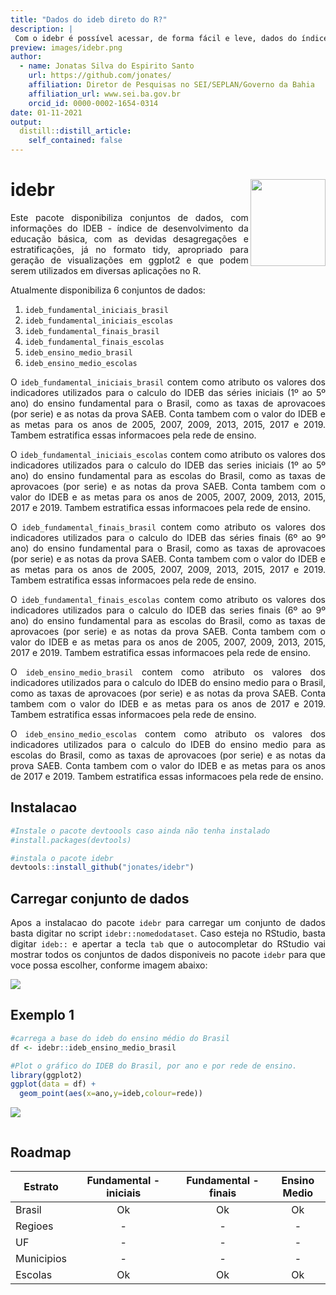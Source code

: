 ```yaml
---
title: "Dados do ideb direto do R?"
description: |
 Com o idebr é possível acessar, de forma fácil e leve, dados do índice de desenvolvimento da educação básica, diretamente do R, sem precisar fazer download de nenhum arquivo.
preview: images/idebr.png
author:
  - name: Jonatas Silva do Espirito Santo 
    url: https://github.com/jonates/
    affiliation: Diretor de Pesquisas no SEI/SEPLAN/Governo da Bahia
    affiliation_url: www.sei.ba.gov.br
    orcid_id: 0000-0002-1654-0314
date: 01-11-2021
output:
  distill::distill_article:
    self_contained: false
---
```

<style>
body {
text-align: justify}
</style>

# idebr <a href='https://curso-r.github.io/idebr'><img src="https://github.com/jonates/idebr/blob/main/idebr.png?raw=true" align="right" width="120.216" height="139"/></a>

Este pacote disponibiliza conjuntos de dados, com informações do IDEB - índice de desenvolvimento da educação básica, com as devidas desagregações e estratificações, já no formato tidy, apropriado para geração de visualizações em ggplot2 e que podem serem utilizados em diversas aplicações no R.

Atualmente disponibiliza 6 conjuntos de dados:

1.  `ideb_fundamental_iniciais_brasil`
1.  `ideb_fundamental_iniciais_escolas`
1.  `ideb_fundamental_finais_brasil`
1.  `ideb_fundamental_finais_escolas`
1.  `ideb_ensino_medio_brasil`
1.  `ideb_ensino_medio_escolas`

O `ideb_fundamental_iniciais_brasil` contem como atributo os valores dos indicadores utilizados para o calculo do IDEB das séries iniciais (1º ao 5º ano) do ensino fundamental para o Brasil, como as taxas de aprovacoes (por serie) e as notas da prova SAEB. Conta tambem com o valor do IDEB e as metas para os anos de 2005, 2007, 2009, 2013, 2015, 2017 e 2019. Tambem estratifica essas informacoes pela rede de ensino.

O `ideb_fundamental_iniciais_escolas` contem como atributo os valores dos indicadores utilizados para o calculo do IDEB das series iniciais (1º ao 5º ano) do ensino fundamental para as escolas do Brasil, como as taxas de aprovacoes (por serie) e as notas da prova SAEB. Conta tambem com o valor do IDEB e as metas para os anos de 2005, 2007, 2009, 2013, 2015, 2017 e 2019. Tambem estratifica essas informacoes pela rede de ensino.

O `ideb_fundamental_finais_brasil` contem como atributo os valores dos indicadores utilizados para o calculo do IDEB das séries finais (6º ao 9º ano) do ensino fundamental para o Brasil, como as taxas de aprovacoes (por serie) e as notas da prova SAEB. Conta tambem com o valor do IDEB e as metas para os anos de 2005, 2007, 2009, 2013, 2015, 2017 e 2019. Tambem estratifica essas informacoes pela rede de ensino.

O `ideb_fundamental_finais_escolas` contem como atributo os valores dos indicadores utilizados para o calculo do IDEB das series finais (6º ao 9º ano) do ensino fundamental para as escolas do Brasil, como as taxas de aprovacoes (por serie) e as notas da prova SAEB. Conta tambem com o valor do IDEB e as metas para os anos de 2005, 2007, 2009, 2013, 2015, 2017 e 2019. Tambem estratifica essas informacoes pela rede de ensino.

O `ideb_ensino_medio_brasil` contem como atributo os valores dos indicadores utilizados para o calculo do IDEB do ensino medio para o Brasil, como as taxas de aprovacoes (por serie) e as notas da prova SAEB. Conta tambem com o valor do IDEB e as metas para os anos de 2017 e 2019. Tambem estratifica essas informacoes pela rede de ensino.

O `ideb_ensino_medio_escolas` contem como atributo os valores dos indicadores utilizados para o calculo do IDEB do ensino medio para as escolas do Brasil, como as taxas de aprovacoes (por serie) e as notas da prova SAEB. Conta tambem com o valor do IDEB e as metas para os anos de 2017 e 2019. Tambem estratifica essas informacoes pela rede de ensino.

## Instalacao

``` .r
#Instale o pacote devtoools caso ainda não tenha instalado
#install.packages(devtools)

#instala o pacote idebr
devtools::install_github("jonates/idebr")
```
## Carregar conjunto de dados
Apos a instalacao do pacote `idebr` para carregar um conjunto de dados basta digitar no script `idebr::nomedodataset`. Caso esteja no RStudio, basta digitar `ideb::` e apertar a tecla `tab` que o autocompletar do RStudio vai mostrar todos os conjuntos de dados disponiveis no pacote `idebr` para que voce possa escolher, conforme imagem abaixo:

<img src="https://raw.githubusercontent.com/jonates/idebr/main/carregando_dados.png"/>

## Exemplo 1

``` .r
#carrega a base do ideb do ensino médio do Brasil
df <- idebr::ideb_ensino_medio_brasil

#Plot o gráfico do IDEB do Brasil, por ano e por rede de ensino.
library(ggplot2)
ggplot(data = df) +
  geom_point(aes(x=ano,y=ideb,colour=rede))
```
<img src="https://raw.githubusercontent.com/jonates/idebr/main/diagrama_dispersao_Brasil_EM.png"/>


``` .r
```

## Roadmap

Estrato    | Fundamental - iniciais | Fundamental - finais | Ensino Medio             |
---------- | :--------------------: | :------------------: | :----------:
Brasil     | Ok | Ok | Ok
Regioes    | - | - | -
UF         | - | - | -
Municipios | - | - | -
Escolas    | Ok | Ok | Ok
